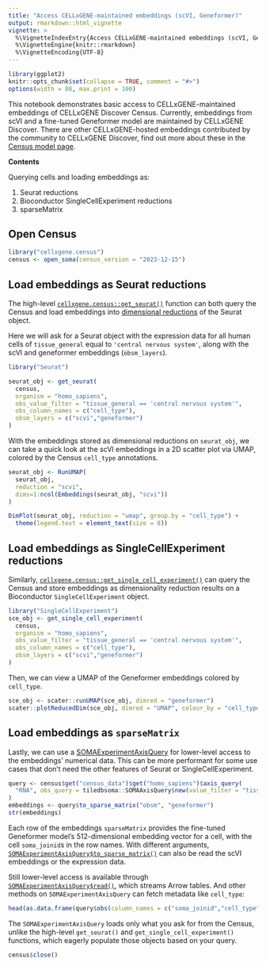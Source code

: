 ```yaml
---
title: "Access CELLxGENE-maintained embeddings (scVI, Geneformer)"
output: rmarkdown::html_vignette
vignette: >
  %\VignetteIndexEntry{Access CELLxGENE-maintained embeddings (scVI, Geneformer)}
  %\VignetteEngine{knitr::rmarkdown}
  %\VignetteEncoding{UTF-8}
---
```


```r
library(ggplot2)
knitr::opts_chunk$set(collapse = TRUE, comment = "#>")
options(width = 88, max.print = 100)
```

This notebook demonstrates basic access to CELLxGENE-maintained embeddings of CELLxGENE Discover Census. Currently, embeddings from scVI and a fine-tuned Geneformer model are maintained by CELLxGENE Discover. There are other CELLxGENE-hosted embeddings contributed by the community to CELLxGENE Discover, find out more about these in the [Census model page](https://cellxgene.cziscience.com/census-models).

**Contents**

Querying cells and loading embeddings as:

1. Seurat reductions
2. Bioconductor SingleCellExperiment reductions
3. sparseMatrix

## Open Census

```r
library("cellxgene.census")
census <- open_soma(census_version = "2023-12-15")
```

## Load embeddings as Seurat reductions

The high-level [`cellxgene.census::get_seurat()`](https://chanzuckerberg.github.io/cellxgene-census/r/reference/get_seurat.html) function can both query the Census and load embeddings into [dimensional reductions](https://satijalab.org/seurat/archive/v3.0/dim_reduction_vignette) of the Seurat object.

Here we will ask for a Seurat object with the expression data for all human cells of `tissue_general` equal to `'central nervous system'`, along with the scVI and geneformer embeddings (`obsm_layers`).

```r
library("Seurat")

seurat_obj <- get_seurat(
  census, 
  organism = "homo_sapiens",
  obs_value_filter = "tissue_general == 'central nervous system'",
  obs_column_names = c("cell_type"),
  obsm_layers = c("scvi","geneformer")
)
```

With the embeddings stored as dimensional reductions on `seurat_obj`, we can take a quick look at the scVI embeddings in a 2D scatter plot via UMAP, colored by the Census `cell_type` annotations.

```r
seurat_obj <- RunUMAP(
  seurat_obj, 
  reduction = "scvi",
  dims=1:ncol(Embeddings(seurat_obj, "scvi"))
)

DimPlot(seurat_obj, reduction = "umap", group.by = "cell_type") +
  theme(legend.text = element_text(size = 8))
```

## Load embeddings as SingleCellExperiment reductions

Similarly, [`cellxgene.census::get_single_cell_experiment()`](https://chanzuckerberg.github.io/cellxgene-census/r/reference/get_single_cell_experiment.html) can query the Census and store embeddings as dimensionality reduction results on a Bioconductor `SingleCellExperiment` object. 

```r
library("SingleCellExperiment")
sce_obj <- get_single_cell_experiment(
  census, 
  organism = "homo_sapiens",
  obs_value_filter = "tissue_general == 'central nervous system'",
  obs_column_names = c("cell_type"),
  obsm_layers = c("scvi","geneformer")
)
```

Then, we can view a UMAP of the Geneformer embeddings colored by `cell_type`.

```r
sce_obj <- scater::runUMAP(sce_obj, dimred = "geneformer")
scater::plotReducedDim(sce_obj, dimred = "UMAP", colour_by = "cell_type")
```

## Load embeddings as `sparseMatrix`

Lastly, we can use a [SOMAExperimentAxisQuery](https://single-cell-data.github.io/TileDB-SOMA/reference/SOMAExperimentAxisQuery.html#method-read-) for lower-level access to the embeddings' numerical data. This can be more performant for some use cases that don't need the other features of Seurat or SingleCellExperiment.

```r
query <- census$get("census_data")$get("homo_sapiens")$axis_query(
  "RNA", obs_query = tiledbsoma::SOMAAxisQuery$new(value_filter = "tissue == 'tongue'")
)
embeddings <- query$to_sparse_matrix("obsm", "geneformer")
str(embeddings)
```

Each row of the embeddings `sparseMatrix` provides the fine-tuned Geneformer model's 512-dimensional embedding vector for a cell, with the cell `soma_joinid`s in the row names. With different arguments, [`SOMAExperimentAxisQuery$to_sparse_matrix()`](https://single-cell-data.github.io/TileDB-SOMA/reference/SOMAExperimentAxisQuery.html#method-SOMAExperimentAxisQuery-to_sparse_matrix) can also be read the scVI embeddings or the expression data.

Still lower-level access is available through [`SOMAExperimentAxisQuery$read()`](https://single-cell-data.github.io/TileDB-SOMA/reference/SOMAExperimentAxisQuery.html#method-read-), which streams Arrow tables. And other methods on `SOMAExperimentAxisQuery` can fetch metadata like `cell_type`:

```r
head(as.data.frame(query$obs(column_names = c("soma_joinid","cell_type"))$concat()))
```

The `SOMAExperimentAxisQuery` loads only what you ask for from the Census, unlike the high-level `get_seurat()` and `get_single_cell_experiment()` functions, which eagerly populate those objects based on your query.

```r
census$close()
```
